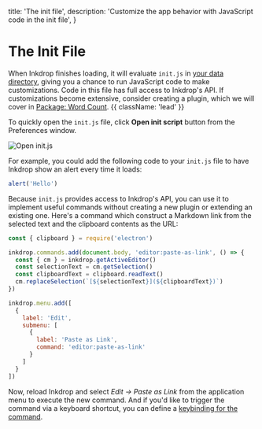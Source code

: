  title: 'The init file',
  description:
    'Customize the app behavior with JavaScript code in the init file',
}

# The Init File

When Inkdrop finishes loading, it will evaluate `init.js` in [your data directory](https://docs.inkdrop.app/manual/basic-usage#user-data-directory), giving you a chance to run JavaScript code to make customizations.
Code in this file has full access to Inkdrop's API. If customizations become extensive, consider creating a plugin, which we will cover in [Package: Word Count](/manual/plugin-word-count). {{ className: 'lead' }}

To quickly open the `init.js` file, click **Open init script** button from the Preferences window.

![Open init.js](/images/the-init-file_open-init-js.png)

For example, you could add the following code to your `init.js` file to have Inkdrop show an alert every time it loads:

```js
alert('Hello')
```

Because `init.js` provides access to Inkdrop's API, you can use it to implement useful commands without creating a new plugin or extending an existing one.
Here's a command which construct a Markdown link from the selected text and the clipboard contents as the URL:

```js
const { clipboard } = require('electron')

inkdrop.commands.add(document.body, 'editor:paste-as-link', () => {
  const { cm } = inkdrop.getActiveEditor()
  const selectionText = cm.getSelection()
  const clipboardText = clipboard.readText()
  cm.replaceSelection(`[${selectionText}](${clipboardText})`)
})

inkdrop.menu.add([
  {
    label: 'Edit',
    submenu: [
      {
        label: 'Paste as Link',
        command: 'editor:paste-as-link'
      }
    ]
  }
])
```

Now, reload Inkdrop and select _Edit -> Paste as Link_ from the application menu to execute the new command.
And if you'd like to trigger the command via a keyboard shortcut, you can define a [keybinding for the command](/manual/customizing-keybindings).
